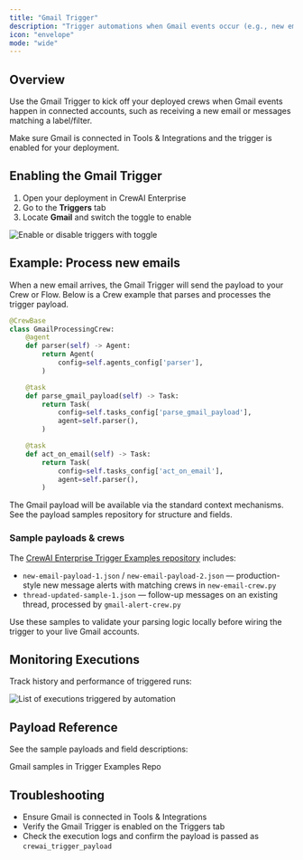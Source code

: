 ```yaml
---
title: "Gmail Trigger"
description: "Trigger automations when Gmail events occur (e.g., new emails, labels)."
icon: "envelope"
mode: "wide"
---
```


## Overview

Use the Gmail Trigger to kick off your deployed crews when Gmail events happen in connected accounts, such as receiving a new email or messages matching a label/filter.

<Tip>
  Make sure Gmail is connected in Tools & Integrations and the trigger is enabled for your deployment.
</Tip>

## Enabling the Gmail Trigger

1. Open your deployment in CrewAI Enterprise
2. Go to the **Triggers** tab
3. Locate **Gmail** and switch the toggle to enable

<Frame>
  <img src="/images/enterprise/trigger-selected.png" alt="Enable or disable triggers with toggle" />
</Frame>

## Example: Process new emails

When a new email arrives, the Gmail Trigger will send the payload to your Crew or Flow. Below is a Crew example that parses and processes the trigger payload.

```python
@CrewBase
class GmailProcessingCrew:
    @agent
    def parser(self) -> Agent:
        return Agent(
            config=self.agents_config['parser'],
        )

    @task
    def parse_gmail_payload(self) -> Task:
        return Task(
            config=self.tasks_config['parse_gmail_payload'],
            agent=self.parser(),
        )

    @task
    def act_on_email(self) -> Task:
        return Task(
            config=self.tasks_config['act_on_email'],
            agent=self.parser(),
        )
```

The Gmail payload will be available via the standard context mechanisms. See the payload samples repository for structure and fields.

### Sample payloads & crews

The [CrewAI Enterprise Trigger Examples repository](https://github.com/crewAIInc/crewai-enterprise-trigger-examples/tree/main/gmail) includes:

- `new-email-payload-1.json` / `new-email-payload-2.json` — production-style new message alerts with matching crews in `new-email-crew.py`
- `thread-updated-sample-1.json` — follow-up messages on an existing thread, processed by `gmail-alert-crew.py`

Use these samples to validate your parsing logic locally before wiring the trigger to your live Gmail accounts.

## Monitoring Executions

Track history and performance of triggered runs:

<Frame>
  <img src="/images/enterprise/list-executions.png" alt="List of executions triggered by automation" />
</Frame>

## Payload Reference

See the sample payloads and field descriptions:

<Card title="Gmail samples in Trigger Examples Repo" href="https://github.com/crewAIInc/crewai-enterprise-trigger-examples/tree/main/gmail" icon="envelopes-bulk">
    Gmail samples in Trigger Examples Repo
</Card>

## Troubleshooting

- Ensure Gmail is connected in Tools & Integrations
- Verify the Gmail Trigger is enabled on the Triggers tab
- Check the execution logs and confirm the payload is passed as `crewai_trigger_payload`
